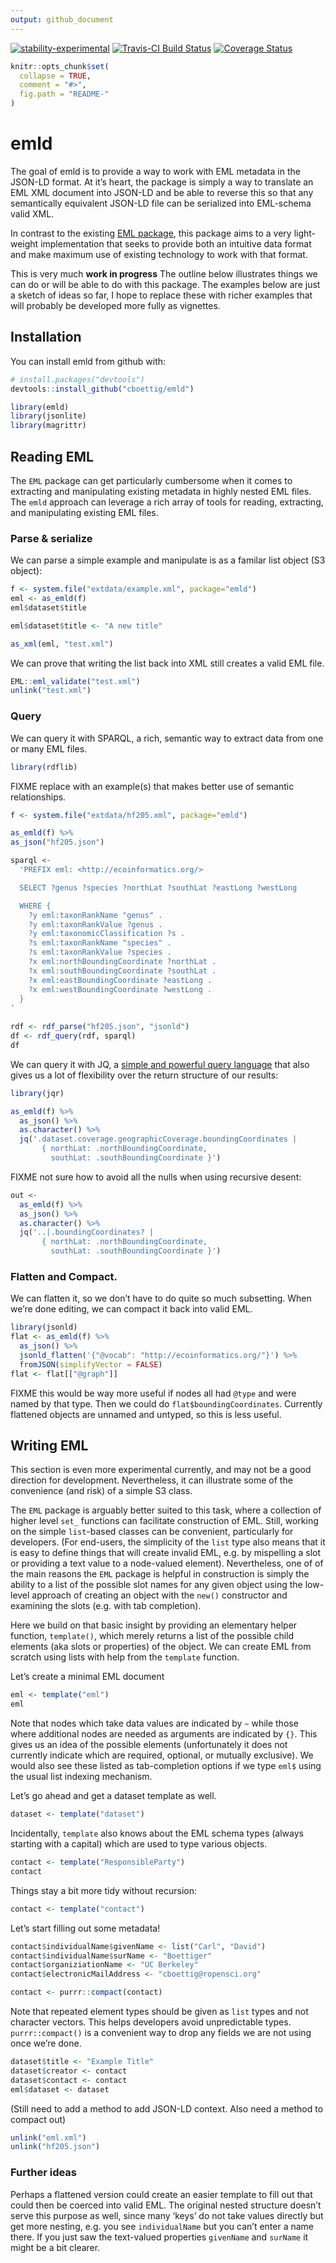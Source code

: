 ```yaml
---
output: github_document
---
```


[![stability-experimental](https://img.shields.io/badge/stability-experimental-orange.svg)](https://github.com/joethorley/stability-badges#experimental)
[![Travis-CI Build Status](https://travis-ci.org/cboettig/emld.svg?branch=master)](https://travis-ci.org/cboettig/emld) 
[![Coverage Status](https://img.shields.io/codecov/c/github/cboettig/emld/master.svg)](https://codecov.io/github/cboettig/emld?branch=master)

<!-- README.md is generated from README.Rmd. Please edit that file -->

```r
knitr::opts_chunk$set(
  collapse = TRUE,
  comment = "#>",
  fig.path = "README-"
)
```

# emld

The goal of emld is to provide a way to work with EML metadata in the JSON-LD format. At it's heart, the package is simply a way to translate an EML XML document into JSON-LD and be able to reverse this so that any semantically equivalent JSON-LD file can be serialized into EML-schema valid XML.

In contrast to the existing [EML package](https://ropensci.github.io/EML), this package aims to a very light-weight implementation that seeks to provide both an intuitive data format and make maximum use of existing technology to work with that format.  


This is very much **work in progress** The outline below illustrates things we can do or will be able to do with this package.  The examples below are just a sketch of ideas so far, I hope to replace these with richer examples that will probably be developed more fully as vignettes.  


## Installation

You can install emld from github with:

```r
# install.packages("devtools")
devtools::install_github("cboettig/emld")
```


```r
library(emld)
library(jsonlite)
library(magrittr)
```


## Reading EML

The `EML` package can get particularly cumbersome when it comes to extracting and manipulating existing metadata in highly nested EML files.  The `emld` approach can leverage a rich array of tools for reading, extracting, and manipulating existing EML files. 

### Parse & serialize

We can parse a simple example and manipulate is as a familar list object (S3 object):

```r
f <- system.file("extdata/example.xml", package="emld")
eml <- as_emld(f)
eml$dataset$title
```

```r
eml$dataset$title <- "A new title"

as_xml(eml, "test.xml")
```

We can prove that writing the list back into XML still creates a valid EML file. 

```r
EML::eml_validate("test.xml")
unlink("test.xml")
```

 

### Query


We can query it with SPARQL, a rich, semantic way to extract data from one or many EML files.

```r
library(rdflib)
```

FIXME replace with an example(s) that makes better use of semantic relationships.

```r
f <- system.file("extdata/hf205.xml", package="emld")

as_emld(f) %>%
as_json("hf205.json")

sparql <- 
  'PREFIX eml: <http://ecoinformatics.org/>

  SELECT ?genus ?species ?northLat ?southLat ?eastLong ?westLong 

  WHERE { 
    ?y eml:taxonRankName "genus" .
    ?y eml:taxonRankValue ?genus .
    ?y eml:taxonomicClassification ?s .
    ?s eml:taxonRankName "species" .
    ?s eml:taxonRankValue ?species .
    ?x eml:northBoundingCoordinate ?northLat .
    ?x eml:southBoundingCoordinate ?southLat .
    ?x eml:eastBoundingCoordinate ?eastLong .
    ?x eml:westBoundingCoordinate ?westLong .
  }
'
  
rdf <- rdf_parse("hf205.json", "jsonld")
df <- rdf_query(rdf, sparql)
df
```

We can query it with JQ, a [simple and powerful query language](https://stedolan.github.io/jq/manual/) that also gives us a lot of flexibility over the return structure of our results:


```r
library(jqr)

as_emld(f) %>%
  as_json() %>% 
  as.character() %>%
  jq('.dataset.coverage.geographicCoverage.boundingCoordinates | 
       { northLat: .northBoundingCoordinate, 
         southLat: .southBoundingCoordinate }')
```

FIXME not sure how to avoid all the nulls when using recursive desent: 

```r
out <- 
  as_emld(f) %>%
  as_json() %>% 
  as.character() %>%
  jq('..|.boundingCoordinates? | 
       { northLat: .northBoundingCoordinate, 
         southLat: .southBoundingCoordinate }')

```



### Flatten and Compact.

We can flatten it, so we don't have to do quite so much subsetting.  When we're done editing, we can compact it back into valid EML. 

```r
library(jsonld)
flat <- as_emld(f) %>%
  as_json() %>% 
  jsonld_flatten('{"@vocab": "http://ecoinformatics.org/"}') %>%
  fromJSON(simplifyVector = FALSE)
flat <- flat[["@graph"]]

```

FIXME this would be way more useful if nodes all had `@type` and were named by that type. Then we could do `flat$boundingCoordinates`. Currently flattened objects are unnamed and untyped, so this is less useful.  

## Writing EML

This section is even more experimental currently, and may not be a good direction for development.  Nevertheless, it can illustrate some of the convenience (and risk) of a simple S3 class.

The `EML` package is arguably better suited to this task, where a collection of higher level `set_` functions can facilitate construction of EML. Still, working on the simple `list`-based classes can be convenient, particularly for developers.  (For end-users, the simplicity of the `list` type also means that it is easy to define things that will create invalid EML, e.g.  by mispelling a slot or providing a text value to a node-valued element).  Nevertheless, one of of the main reasons the `EML` package is helpful in construction is simply the ability to a list of the possible slot names for any given object using the low-level approach of creating an object with the `new()` constructor and examining the slots (e.g. with tab completion).  

Here we build on that basic insight by providing an elementary helper function, `template()`, which merely returns a list of the possible child elements (aka slots or properties) of the object.  We can create EML from scratch using lists with help from the `template` function.  

Let's create a minimal EML document

```r
eml <- template("eml")
eml
```

Note that nodes which take data values are indicated by `~` while those where additional nodes are needed as arguments are indicated by `{}`. This gives us an idea of the possible elements (unfortunately it does not currently indicate which are required, optional, or mutually exclusive).  We would also see these listed as tab-completion options if we type `eml$` using the usual list indexing mechanism.

Let's go ahead and get a dataset template as well.  

```r
dataset <- template("dataset")
```

Incidentally, `template` also knows about the EML schema types (always starting with a capital) which are used to type various objects.

```r
contact <- template("ResponsibleParty")
contact
```

Things stay a bit more tidy without recursion: 
```r
contact <- template("contact")
```


Let's start filling out some metadata!  

```r
contact$individualName$givenName <- list("Carl", "David")
contact$individualName$surName <- "Boettiger"
contact$organiziationName <- "UC Berkeley"
contact$electronicMailAddress <- "cboettig@ropensci.org"

contact <- purrr::compact(contact)
```

Note that repeated element types should be given as `list` types and not character vectors.  This helps developers avoid unpredictable types.  `purrr::compact()` is a convenient way to drop any fields we are not using once we're done.  

```r
dataset$title <- "Example Title"
dataset$creator <- contact
dataset$contact <- contact
eml$dataset <- dataset
```

(Still need to add a method to add JSON-LD context. Also need a method to compact out)

```r
unlink("eml.xml")
unlink("hf205.json")
```

### Further ideas

Perhaps a flattened version could create an easier template to fill out that could then be coerced into valid EML.  The original nested structure doesn't serve this purpose as well, since many 'keys' do not take values directly but get more nesting, e.g. you see `individualName` but you can't enter a name there.  If you just saw the text-valued properties `givenName` and `surName` it might be a bit clearer.





